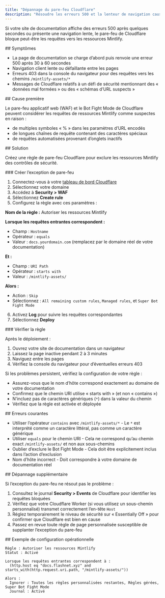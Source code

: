 ```yaml
---
title: "Dépannage du pare-feu Cloudflare"
description: "Résoudre les erreurs 500 et la lenteur de navigation causées par le blocage des ressources Mintlify par Cloudflare"
---
```


Si votre site de documentation affiche des erreurs 500 après quelques secondes ou présente une navigation lente, le pare-feu de Cloudflare bloque peut-être les requêtes vers les ressources Mintlify.

<div id="symptoms">
  ## Symptômes
</div>

- La page de documentation se charge d’abord puis renvoie une erreur 500 après 30 à 60 secondes
- Navigation client lente ou défaillante entre les pages
- Erreurs 403 dans la console du navigateur pour des requêtes vers les chemins `/mintlify-assets/*`
- Messages de Cloudflare relatifs à un défi de sécurité mentionnant des « données mal formées » ou des « schémas d’URL suspects »

<div id="root-cause">
  ## Cause première
</div>

Le pare-feu applicatif web (WAF) et le Bot Fight Mode de Cloudflare peuvent considérer les requêtes de ressources Mintlify comme suspectes en raison :

- de multiples symboles « % » dans les paramètres d’URL encodés
- de longues chaînes de requête contenant des caractères spéciaux
- de requêtes automatisées provenant d’onglets inactifs

<div id="solution">
  ## Solution
</div>

Créez une règle de pare-feu Cloudflare pour exclure les ressources Mintlify des contrôles de sécurité.

<div id="create-the-firewall-exception">
  ### Créer l’exception de pare-feu
</div>

1. Connectez-vous à votre [tableau de bord Cloudflare](https://dash.cloudflare.com/)
2. Sélectionnez votre domaine
3. Accédez à **Security > WAF**
4. Sélectionnez **Create rule**
5. Configurez la règle avec ces paramètres :

**Nom de la règle :** Autoriser les ressources Mintlify

**Lorsque les requêtes entrantes correspondent :**

- Champ : `Hostname`
- Opérateur : `equals`
- Valeur : `docs.yourdomain.com` (remplacez par le domaine réel de votre documentation)

**Et :**

- Champ : `URI Path`
- Opérateur : `starts with`
- Valeur : `/mintlify-assets/`

**Alors :**

- Action : `Skip`
- Sélectionnez : `All remaining custom rules`, `Managed rules`, et `Super Bot Fight Mode`

6. Activez **Log** pour suivre les requêtes correspondantes
7. Sélectionnez **Deploy**

<div id="verify-the-rule">
  ### Vérifier la règle
</div>

Après le déploiement :

1. Ouvrez votre site de documentation dans un navigateur
2. Laissez la page inactive pendant 2 à 3 minutes
3. Naviguez entre les pages
4. Vérifiez la console du navigateur pour d’éventuelles erreurs 403

Si les problèmes persistent, vérifiez la configuration de votre règle :

- Assurez-vous que le nom d’hôte correspond exactement au domaine de votre documentation
- Confirmez que le chemin URI utilise « starts with » (et non « contains »)
- N’incluez pas de caractères génériques (`*`) dans la valeur du chemin
- Vérifiez que la règle est activée et déployée

<div id="common-mistakes">
  ## Erreurs courantes
</div>

- Utiliser l’opérateur `contains` avec `/mintlify-assets/*` - Le `*` est interprété comme un caractère littéral, pas comme un caractère générique
- Utiliser `equals` pour le chemin URI - Cela ne correspond qu’au chemin exact `/mintlify-assets/` et non aux sous-chemins
- Oublier d’exclure le Bot Fight Mode - Cela doit être explicitement inclus dans l’action d’exclusion
- Nom d’hôte incorrect - Doit correspondre à votre domaine de documentation réel

<div id="additional-troubleshooting">
  ## Dépannage supplémentaire
</div>

Si l’exception du pare-feu ne résout pas le problème :

1. Consultez le journal **Security > Events** de Cloudflare pour identifier les requêtes bloquées
2. Vérifiez que votre Cloudflare Worker (si vous utilisez un sous-chemin personnalisé) transmet correctement l’en-tête `Host`
3. Réglez temporairement le niveau de sécurité sur « Essentially Off » pour confirmer que Cloudflare est bien en cause
4. Passez en revue toute règle de page personnalisée susceptible de supplanter l’exception du pare-feu

<div id="example-working-configuration">
  ## Exemple de configuration opérationnelle
</div>

```
Règle : Autoriser les ressources Mintlify
Statut : Activé

Lorsque les requêtes entrantes correspondent à :
  (http.host eq "docs.flashnet.xyz" and starts_with(http.request.uri.path, "/mintlify-assets/"))

Alors :
  Ignorer : Toutes les règles personnalisées restantes, Règles gérées, Super Bot Fight Mode
  Journal : Activé
```

